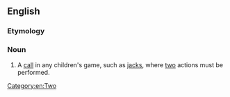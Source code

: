 ==English==

===Etymology===
{{suffix|two|sies|lang=en}}

===Noun===
{{en-noun|twosies}}

# A [[call]] in any children's game, such as [[jacks]], where [[two]] actions must be performed.

[[Category:en:Two]]